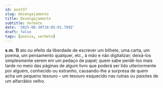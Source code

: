 ```yaml
---
id: post37
slug: desengajamento
title: Desengajamento
subtitle: Verbete
date: '2025-08-30T18:05:01.789Z'
draft: false
tags: [poesia, verbete]
---
```

**s.m.** **1)** ato ou efeito da liberdade de escrever um bilhete, 
uma carta, um poema, um pensamento qualquer, etc., à mão e não digitalizar; 
deixá-los simplesmente serem em um pedaço de papel; 
quem sabe perdê-los mais tarde no meio das páginas de algum livro 
que poderá ser lido ulteriormente por alguém, conhecido ou estranho, 
causando-lhe a surpresa de quem acha um pequeno tesouro – 
um tesouro esquecido nas ruínas ou paixões de um alfarrábio velho.